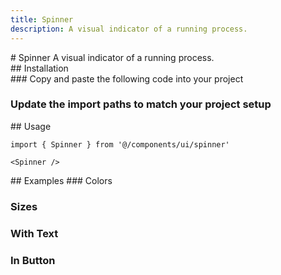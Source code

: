 ```yaml
---
title: Spinner
description: A visual indicator of a running process.
---
```


<ContentContainer>

<Section gap="1">
# Spinner
<Paragraph size={'extraLarge'} color={'tertiary'}>A visual indicator of a running process.</Paragraph>
<ComponentPreview name="spinner" withRecipe />
</Section>

<Section>
## Installation

<Steps>
<Section>
### Copy and paste the following code into your project

<ComponentSource name="spinner" />

### Update the import paths to match your project setup
</Section>
</Steps>
</Section>

<Section>
## Usage

```tsx
import { Spinner } from '@/components/ui/spinner'
```
```tsx
<Spinner />
```
</Section>

<Section>
## Examples
### Colors
<ComponentPreview name="spinner" file="colors"/>

### Sizes
<ComponentPreview name="spinner" file="sizes"/>

### With Text
<ComponentPreview name="spinner" file="with-text"/>

### In Button
<ComponentPreview name="spinner" file="in-button"/>
</Section>

</ContentContainer>